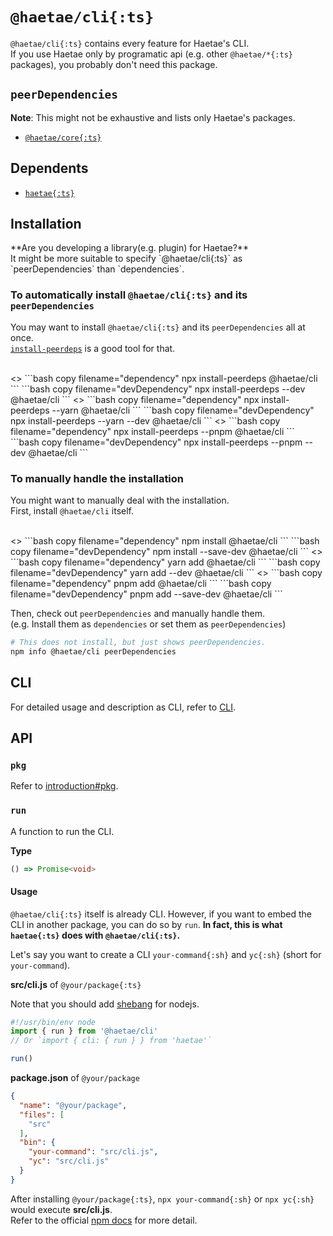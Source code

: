 
# `@haetae/cli{:ts}`

`@haetae/cli{:ts}` contains every feature for Haetae's CLI.<br/>
If you use Haetae only by programatic api (e.g. other `@haetae/*{:ts}` packages), you probably don't need this package.

## `peerDependencies`

**Note**: This might not be exhaustive and lists only Haetae's packages.

- [`@haetae/core{:ts}`](./core)

## Dependents

- [`haetae{:ts}`](./haetae)

## Installation

<Callout>
  **Are you developing a library(e.g. plugin) for Haetae?** <br />
  It might be more suitable to specify `@haetae/cli{:ts}` as `peerDependencies` than `dependencies`.
</Callout>

### To automatically install `@haetae/cli{:ts}` and its `peerDependencies`

You may want to install `@haetae/cli{:ts}` and its `peerDependencies` all at once. <br/>
[`install-peerdeps`](https://www.npmjs.com/package/install-peerdeps) is a good tool for that.

<br/>

<PkgManagerTabs>
<>
```bash copy filename="dependency"
npx install-peerdeps @haetae/cli
```
```bash copy filename="devDependency"
npx install-peerdeps --dev @haetae/cli
```
</>
<>
```bash copy filename="dependency"
npx install-peerdeps --yarn @haetae/cli
```
```bash copy filename="devDependency"
npx install-peerdeps --yarn --dev @haetae/cli
```
</>
<>
```bash copy filename="dependency"
npx install-peerdeps --pnpm @haetae/cli
```
```bash copy filename="devDependency"
npx install-peerdeps --pnpm --dev @haetae/cli
```
</>
</PkgManagerTabs>

### To manually handle the installation

You might want to manually deal with the installation.<br/>
First, install `@haetae/cli` itself.

<br/>

<PkgManagerTabs>
<>
```bash copy filename="dependency"
npm install @haetae/cli
```
```bash copy filename="devDependency"
npm install --save-dev @haetae/cli
```
</>
<>
```bash copy filename="dependency"
yarn add @haetae/cli
```
```bash copy filename="devDependency"
yarn add --dev @haetae/cli
```
</>
<>
```bash copy filename="dependency"
pnpm add @haetae/cli
```
```bash copy filename="devDependency"
pnpm add --save-dev @haetae/cli
```
</>
</PkgManagerTabs>

Then, check out `peerDependencies` and manually handle them.<br/>
(e.g. Install them as `dependencies` or set them as `peerDependencies`)

```bash copy filename="Terminal"
# This does not install, but just shows peerDependencies.
npm info @haetae/cli peerDependencies
```
## CLI

For detailed usage and description as CLI, refer to [CLI](../cli).

## API

### `pkg`

Refer to [introduction#pkg](./introduction#pkg).

### `run`

A function to run the CLI.

**Type**

```ts
() => Promise<void>
```

#### Usage

`@haetae/cli{:ts}` itself is already CLI.
However, if you want to embed the CLI in another package, you can do so by `run`.
**In fact, this is what `haetae{:ts}` does with `@haetae/cli{:ts}`.**

Let's say you want to create a CLI `your-command{:sh}` and `yc{:sh}` (short for `your-command`).

**src/cli.js** of `@your/package{:ts}`

Note that you should add [shebang](https://en.wikipedia.org/wiki/Shebang_(Unix)) for nodejs.

```js copy
#!/usr/bin/env node
import { run } from '@haetae/cli'
// Or `import { cli: { run } } from 'haetae'`

run()
```

**package.json** of `@your/package`

```json copy
{
  "name": "@your/package",
  "files": [
    "src"
  ],
  "bin": {
    "your-command": "src/cli.js",
    "yc": "src/cli.js"
  }
}
```

After installing `@your/package{:ts}`, `npx your-command{:sh}` or `npx yc{:sh}` would execute **src/cli.js**.<br/>
Refer to the official [npm docs](https://docs.npmjs.com/cli/v8/configuring-npm/package-json#bin) for more detail.
